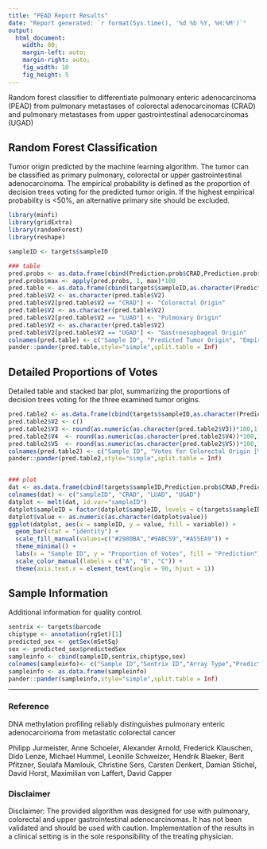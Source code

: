 ```yaml
---
title: "PEAD Report Results"
date: "Report generated: `r format(Sys.time(), '%d %b %Y, %H:%M')`"
output:
  html_document:
    width: 80;
    margin-left: auto;
    margin-right: auto;
    fig_width: 10
    fig_height: 5
---
```

  
  
Random forest classifier to differentiate pulmonary enteric adenocarcinoma (PEAD) from pulmonary metastases of colorectal adenocarcinomas (CRAD) and pulmonary metastases from upper gastrointestinal adenocarcinomas (UGAD)

## Random Forest Classification
  
Tumor origin predicted by the machine learning algorithm. The tumor can be classified as primary pulmonary, colorectal or upper gastrointestinal adenocarcinoma. The empirical probability is defined as the proportion of decision trees voting for the predicted tumor origin. If the highest empirical probability is <50%, an alternative primary site should be excluded.
  
```r
library(minfi)
library(gridExtra)
library(randomForest)
library(reshape)

sampleID <- targets$sampleID

### table
pred.probs <- as.data.frame(cbind(Prediction.prob$CRAD,Prediction.prob$LUAD,Prediction.prob$Upper_GI))
pred.probs$max <- apply(pred.probs, 1, max)*100
pred.table <- as.data.frame(cbind(targets$sampleID,as.character(Prediction$predicted),round(as.numeric(as.character(pred.probs$max)),1)))
pred.table$V2 <- as.character(pred.table$V2)
pred.table$V2[pred.table$V2 == "CRAD"] <- "Colorectal Origin"
pred.table$V2 <- as.character(pred.table$V2)
pred.table$V2[pred.table$V2 == "LUAD"] <- "Pulmonary Origin"
pred.table$V2 <- as.character(pred.table$V2)
pred.table$V2[pred.table$V2 == "UGAD"] <- "Gastroesophageal Origin"
colnames(pred.table) <- c("Sample ID", "Predicted Tumor Origin", "Empirical Probability [%]")
pander::pander(pred.table,style="simple",split.table = Inf)
```


  
  
## Detailed Proportions of Votes
  
Detailed table and stacked bar plot, summarizing the proportions of decision trees voting for the three examined tumor origins.
```r

pred.table2 <- as.data.frame(cbind(targets$sampleID,as.character(Prediction$predicted),Prediction.prob$CRAD,Prediction.prob$LUAD,Prediction.prob$Upper_GI))
pred.table2$V2 <- c()
pred.table2$V3 <- round(as.numeric(as.character(pred.table2$V3))*100,1)
pred.table2$V4  <- round(as.numeric(as.character(pred.table2$V4))*100,1)
pred.table2$V5  <- round(as.numeric(as.character(pred.table2$V5))*100,1)
colnames(pred.table2) <- c("Sample ID", "Votes for Colorectal Origin [%]", "Votes for Pulmonary Origin [%]", "Votes for Upper Gastrointestinal Origin [%]")
pander::pander(pred.table2,style="simple",split.table = Inf)


### plot
dat <- as.data.frame(cbind(targets$sampleID,Prediction.prob$CRAD,Prediction.prob$LUAD,Prediction.prob$Upper_GI))
colnames(dat) <- c("sampleID", "CRAD", "LUAD", "UGAD")
datplot <- melt(dat, id.var="sampleID")
datplot$sampleID = factor(datplot$sampleID, levels = c(targets$sampleID))
datplot$value <- as.numeric(as.character(datplot$value))
ggplot(datplot, aes(x = sampleID, y = value, fill = variable)) + 
  geom_bar(stat = "identity") +
  scale_fill_manual(values=c("#2980BA","#9ABC59","#A55EA9")) +
  theme_minimal() +
  labs(x = "Sample ID", y = "Proportion of Votes", fill = "Prediction") +
  scale_color_manual(labels = c("A", "B", "C")) +
  theme(axis.text.x = element_text(angle = 90, hjust = 1))
```


  
  
## Sample Information
  
Additional information for quality control.
  
```r
sentrix <- targets$barcode
chiptype <- annotation(rgSet)[1]
predicted_sex <- getSex(mSetSq)
sex <- predicted_sex$predictedSex
sampleinfo <- cbind(sampleID,sentrix,chiptype,sex)
colnames(sampleinfo)<- c("Sample ID","Sentrix ID","Array Type","Predicted Gender")
sampleinfo <- as.data.frame(sampleinfo)
pander::pander(sampleinfo,style="simple",split.table = Inf)
```

***
### Reference  
DNA methylation profiling reliably distinguishes pulmonary enteric adenocarcinoma from metastatic colorectal cancer

Philipp Jurmeister, Anne Schoeler, Alexander Arnold, Frederick Klauschen, Dido Lenze, Michael Hummel, Leonille Schweizer, Hendrik Blaeker, Berit Pfitzner, Soulafa Mamlouk, Christine Sers, Carsten Denkert, Damian Stichel, David Horst, Maximilian von Laffert, David Capper

### Disclaimer  
Disclaimer: The provided algorithm was designed for use with pulmonary, colorectal and upper gastrointestinal adenocarcinomas. It has not been validated and should be used with caution. Implementation of the results in a clinical setting is in the sole responsibility of the treating physician.